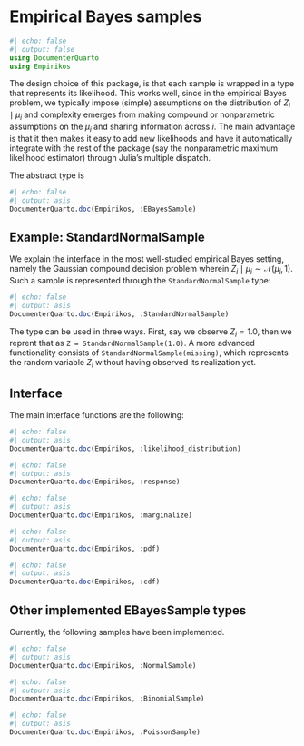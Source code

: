 # Empirical Bayes samples

```julia
#| echo: false
#| output: false
using DocumenterQuarto
using Empirikos
```

The design choice of this package, is that each sample is wrapped in a type that represents its likelihood. This works well, since in the empirical Bayes problem, we typically impose (simple) assumptions on the distribution of $Z_i \mid \mu_i$ and complexity emerges from making compound or nonparametric assumptions on the $\mu_i$ and sharing information across $i$. The main advantage is that it then makes it easy to add new likelihoods and have it automatically integrate with the rest of the package (say the nonparametric maximum likelihood estimator) through Julia's multiple dispatch. 

The abstract type is 



```julia
#| echo: false
#| output: asis
DocumenterQuarto.doc(Empirikos, :EBayesSample)
```

## Example: StandardNormalSample
We explain the interface in the most well-studied empirical Bayes setting, namely the Gaussian compound decision problem wherein $Z_i \mid \mu_i \sim \mathcal{N}(\mu_i,1)$.  Such a sample is represented through the `StandardNormalSample` type:


```julia
#| echo: false
#| output: asis
DocumenterQuarto.doc(Empirikos, :StandardNormalSample)
```

The type can be used in three ways. First, say we observe $Z_i=1.0$, then we reprent that as `Z = StandardNormalSample(1.0)`.  A more advanced functionality consists of `StandardNormalSample(missing)`, which represents the random variable $Z_i$ without having observed its realization yet. 

## Interface 

The main interface functions are the following:

```julia
#| echo: false
#| output: asis
DocumenterQuarto.doc(Empirikos, :likelihood_distribution)
```

```julia
#| echo: false
#| output: asis
DocumenterQuarto.doc(Empirikos, :response)
```

```julia
#| echo: false
#| output: asis
DocumenterQuarto.doc(Empirikos, :marginalize)
```

```julia
#| echo: false
#| output: asis
DocumenterQuarto.doc(Empirikos, :pdf)
```

```julia
#| echo: false
#| output: asis
DocumenterQuarto.doc(Empirikos, :cdf)
```




## Other implemented EBayesSample types

Currently, the following samples have been implemented.

```julia
#| echo: false
#| output: asis
DocumenterQuarto.doc(Empirikos, :NormalSample)
```

```julia
#| echo: false
#| output: asis
DocumenterQuarto.doc(Empirikos, :BinomialSample)
```

```julia
#| echo: false
#| output: asis
DocumenterQuarto.doc(Empirikos, :PoissonSample)
```



